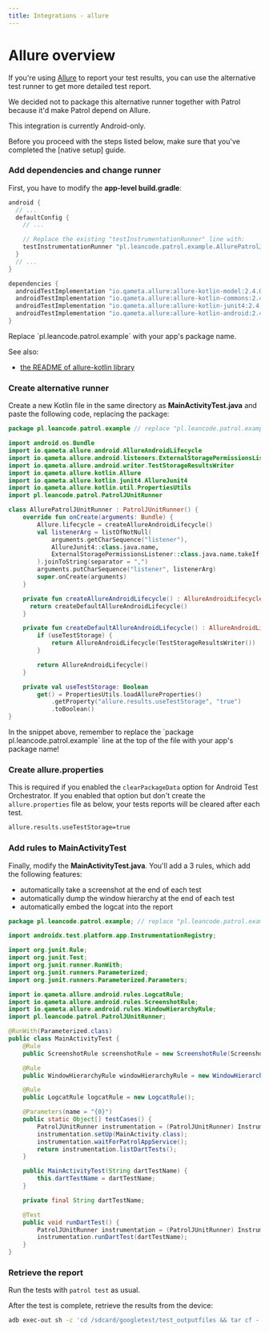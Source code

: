 ```yaml
---
title: Integrations - allure
---
```


# Allure overview

If you're using [Allure] to report your test results, you can use the
alternative test runner to get more detailed test report.

We decided not to package this alternative runner together with Patrol because
it'd make Patrol depend on Allure.

<Warning>This integration is currently Android-only.</Warning>

<Info>
  Before you proceed with the steps listed below, make sure that you've
  completed the [native setup] guide.
</Info>

### Add dependencies and change runner

First, you have to modify the **app-level build.gradle**:

```groovy title="android/app/build.gradle"
android {
  // ...
  defaultConfig {
    // ...

    // Replace the existing "testInstrumentationRunner" line with:
    testInstrumentationRunner "pl.leancode.patrol.example.AllurePatrolJUnitRunner"
  }
  // ...
}

dependencies {
  androidTestImplementation "io.qameta.allure:allure-kotlin-model:2.4.0"
  androidTestImplementation "io.qameta.allure:allure-kotlin-commons:2.4.0"
  androidTestImplementation "io.qameta.allure:allure-kotlin-junit4:2.4.0"
  androidTestImplementation "io.qameta.allure:allure-kotlin-android:2.4.0"
}
```

<Warning>
  Replace `pl.leancode.patrol.example` with your app's package name.
</Warning>

See also:

- [the README of allure-kotlin library][allure_kotlin]

### Create alternative runner

Create a new Kotlin file in the same directory as **MainActivityTest.java** and
paste the following code, replacing the package:

```kotlin title="AllurePatrolJUnitRunner.kt"
package pl.leancode.patrol.example // replace "pl.leancode.patrol.example" with your app's package

import android.os.Bundle
import io.qameta.allure.android.AllureAndroidLifecycle
import io.qameta.allure.android.listeners.ExternalStoragePermissionsListener
import io.qameta.allure.android.writer.TestStorageResultsWriter
import io.qameta.allure.kotlin.Allure
import io.qameta.allure.kotlin.junit4.AllureJunit4
import io.qameta.allure.kotlin.util.PropertiesUtils
import pl.leancode.patrol.PatrolJUnitRunner

class AllurePatrolJUnitRunner : PatrolJUnitRunner() {
    override fun onCreate(arguments: Bundle) {
        Allure.lifecycle = createAllureAndroidLifecycle()
        val listenerArg = listOfNotNull(
            arguments.getCharSequence("listener"),
            AllureJunit4::class.java.name,
            ExternalStoragePermissionsListener::class.java.name.takeIf { useTestStorage }
        ).joinToString(separator = ",")
        arguments.putCharSequence("listener", listenerArg)
        super.onCreate(arguments)
    }

    private fun createAllureAndroidLifecycle() : AllureAndroidLifecycle {
      return createDefaultAllureAndroidLifecycle()
    }

    private fun createDefaultAllureAndroidLifecycle() : AllureAndroidLifecycle {
        if (useTestStorage) {
            return AllureAndroidLifecycle(TestStorageResultsWriter())
        }

        return AllureAndroidLifecycle()
    }

    private val useTestStorage: Boolean
        get() = PropertiesUtils.loadAllureProperties()
            .getProperty("allure.results.useTestStorage", "true")
            .toBoolean()
}
```

<Warning>
  In the snippet above, remember to replace the `package
  pl.leancode.patrol.example` line at the top of the file with your app's
  package name!
</Warning>

### Create allure.properties

This is required if you enabled the `clearPackageData` option for Android Test
Orchestrator. If you enabled that option but don't create the
`allure.properties` file as below, your tests reports will be cleared after each
test.

```txt title="android/app/src/main/res/allure.properties"
allure.results.useTestStorage=true
```

### Add rules to MainActivityTest

Finally, modify the **MainActivityTest.java**. You'll add a 3 rules, which add
the following features:

- automatically take a screenshot at the end of each test
- automatically dump the window hierarchy at the end of each test
- automatically embed the logcat into the report

```java title="MainActivityTest.java"
package pl.leancode.patrol.example; // replace "pl.leancode.patrol.example" with your app's package

import androidx.test.platform.app.InstrumentationRegistry;

import org.junit.Rule;
import org.junit.Test;
import org.junit.runner.RunWith;
import org.junit.runners.Parameterized;
import org.junit.runners.Parameterized.Parameters;

import io.qameta.allure.android.rules.LogcatRule;
import io.qameta.allure.android.rules.ScreenshotRule;
import io.qameta.allure.android.rules.WindowHierarchyRule;
import pl.leancode.patrol.PatrolJUnitRunner;

@RunWith(Parameterized.class)
public class MainActivityTest {
    @Rule
    public ScreenshotRule screenshotRule = new ScreenshotRule(ScreenshotRule.Mode.END, "ss_end");

    @Rule
    public WindowHierarchyRule windowHierarchyRule = new WindowHierarchyRule();

    @Rule
    public LogcatRule logcatRule = new LogcatRule();

    @Parameters(name = "{0}")
    public static Object[] testCases() {
        PatrolJUnitRunner instrumentation = (PatrolJUnitRunner) InstrumentationRegistry.getInstrumentation();
        instrumentation.setUp(MainActivity.class);
        instrumentation.waitForPatrolAppService();
        return instrumentation.listDartTests();
    }

    public MainActivityTest(String dartTestName) {
        this.dartTestName = dartTestName;
    }

    private final String dartTestName;

    @Test
    public void runDartTest() {
        PatrolJUnitRunner instrumentation = (PatrolJUnitRunner) InstrumentationRegistry.getInstrumentation();
        instrumentation.runDartTest(dartTestName);
    }
}
```

### Retrieve the report

Run the tests with `patrol test` as usual.

After the test is complete, retrieve the results from the device:

```bash
adb exec-out sh -c 'cd /sdcard/googletest/test_outputfiles && tar cf - allure-results' | tar xvf - -C build/reports
```

[native setup]: /getting-started/native
[allure]: https://qameta.io/allure-report
[allure_kotlin]: https://github.com/allure-framework/allure-kotlin/blob/master/README.md
